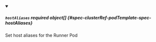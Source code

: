 


<details className="config-field" data-expandable="true" open>
<summary>

##### `hostAliases` <span className="config-field-required" data-required="false">required</span> <span className="config-field-type">object[]</span> <span className="config-field-default"></span> <span className="config-field-enum"></span> {#spec-clusterRef-podTemplate-spec-hostAliases}

Set host aliases for the Runner Pod

</summary>

<PartialHostAliasesreference />


</details>
